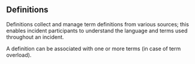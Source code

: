 ## Definitions

Definitions collect and manage term definitions from various sources; this enables incident participants to understand the language and terms used throughout an incident.

A definition can be associated with one or more terms \(in case of term overload\).
